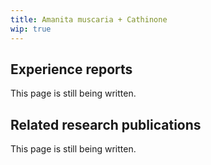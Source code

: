 ---
title: Amanita muscaria + Cathinone
wip: true
---

## Experience reports

This page is still being written.

## Related research publications

This page is still being written.

